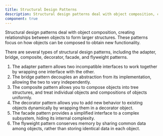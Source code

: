 ```yaml
---
title: Structural Design Patterns
description: Structural design patterns deal with object composition, creating relationships between objects to form larger structures. These patterns focus on how objects can be composed to obtain new functionality.
component: true
---
```


Structural design patterns deal with object composition, creating relationships between objects to form larger structures. These patterns focus on how objects can be composed to obtain new functionality.

There are several types of structural design patterns, including the adapter, bridge, composite, decorator, facade, and flyweight patterns.

1. The adapter pattern allows two incompatible interfaces to work together by wrapping one interface with the other.
2. The bridge pattern decouples an abstraction from its implementation, allowing the two to vary independently.
3. The composite pattern allows you to compose objects into tree structures, and treat individual objects and compositions of objects uniformly.
4. The decorator pattern allows you to add new behavior to existing objects dynamically by wrapping them in a decorator object.
5. The facade pattern provides a simplified interface to a complex subsystem, hiding its internal complexity.
6. The flyweight pattern conserves memory by sharing common data among objects, rather than storing identical data in each object.
